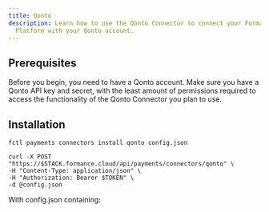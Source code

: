 ```yaml
---
title: Qonto
description: Learn how to use the Qonto Connector to connect your Formance
  Platform with your Qonto account.
---
```



## Prerequisites

Before you begin, you need to have a Qonto account. Make sure you have a Qonto API key and secret, with the least amount of permissions required to access the functionality of the Qonto Connector you plan to use.

<ApiWarning/>

<Qonto/>

## Installation

<StackCmd>

```shell
fctl payments connectors install qonto config.json
```

```shell
curl -X POST "https://$STACK.formance.cloud/api/payments/connectors/qonto" \
-H "Content-Type: application/json" \
-H "Authorization: Bearer $TOKEN" \
-d @config.json
```

</StackCmd>

With config.json containing:

<JsonViewer data={QontoConfig} theme='ocean' />

<QontoPostInstall/>
